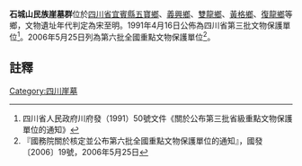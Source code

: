{{msg:四川省文物保護單位
|名稱 = 石城山民族崖墓群
|編號 = 105
|圖片 = 
|級別 = S3
|分類 = 
|時代 = [[宋代|宋代]]至[[明代|明代]]
|地点 = [[四川省|四川省]][[宜賓縣|宜賓縣]][[五寶鄉|五寶鄉]]、[[義興鄉|義興鄉]]、[[雙龍鄉|雙龍鄉]]、[[黃格鄉|黃格鄉]]、[[復龍鄉|復龍鄉]]
|坐標 =
|登錄 = 1991年4月16日
}}
{{msg:四川省文物保護單位
|名稱 = 石城山崖墓群
|編號 = 278
|圖片 = 
|級別 = 106
|分類 = 
|時代 = 宋至明
|地点 = [[四川省|四川省]][[宜賓縣|宜賓縣]]
|坐標 =
|登錄 = 2006年5月25日
}}
'''石城山民族崖墓群'''位於[[四川省|四川省]][[宜賓縣|宜賓縣]][[五寶鄉|五寶鄉]]、[[義興鄉|義興鄉]]、[[雙龍鄉|雙龍鄉]]、[[黃格鄉|黃格鄉]]、[[復龍鄉|復龍鄉]]等鄉，文物遺址年代判定為宋至明。1991年4月16日公佈為四川省第三批文物保護單位<ref>四川省人民政府川府發（1991）50號文件《關於公布第三批省級重點文物保護單位的通知》</ref>。2006年5月25日列為第六批全國重點文物保護單位<ref>『國務院關於核定並公布第六批全國重點文物保護單位的通知』，國發〔2006〕19號，2006年5月25日</ref>。
==註釋==
{{reflist}}
{{文物保護單位小作品}}

[[Category:四川崖墓|Category:四川崖墓]]
